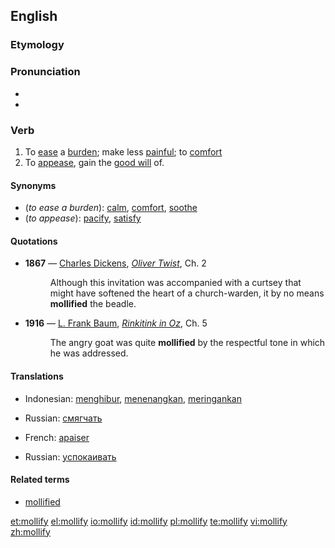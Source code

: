 {{was wotd|2006|June|19}}
==English==

===Etymology===
{{etyl|la}} {{term|mollire||to soften, to calm}}

===Pronunciation===
* {{IPA|/ˈmɑːlɪfaɪ/}}
* {{audio|en-us-mollify.ogg|Audio (US)}}

===Verb===
{{en-verb|mollif|i|ed}}

# To [[ease]] a [[burden]]; make less [[painful]]; to [[comfort]]
# To [[appease]], gain the [[good will]] of.

====Synonyms====
{{Wikisaurus-link|calm}}
* (''to ease a burden''): [[calm]], [[comfort]], [[soothe]]
* (''to appease''): [[pacify]], [[satisfy]]

====Quotations====
* '''1867''' — [[w:Charles Dickens|Charles Dickens]], ''[[s:Oliver Twist|Oliver Twist]]'', Ch. 2
*: Although this invitation was accompanied with a curtsey that might have softened the heart of a church-warden, it by no means '''mollified''' the beadle.
* '''1916''' — [[w:L. Frank Baum|L. Frank Baum]], ''[[s:Rinkitink in Oz|Rinkitink in Oz]]'', Ch. 5
*: The angry goat was quite '''mollified''' by the respectful tone in which he was addressed.

====Translations====
{{trans-top|to ease a burden}}
* Indonesian: [[hibur|menghibur]], [[tenang|menenangkan]], [[ringan|meringankan]]
{{trans-mid}}
* Russian: [[смягчать]]
{{trans-bottom}}

{{trans-top|to appease}}
* French: [[apaiser]]
{{trans-mid}}
* Russian: [[успокаивать]]
{{trans-bottom}}

====Related terms====
* [[mollified]]

[[et:mollify]]
[[el:mollify]]
[[io:mollify]]
[[id:mollify]]
[[pl:mollify]]
[[te:mollify]]
[[vi:mollify]]
[[zh:mollify]]